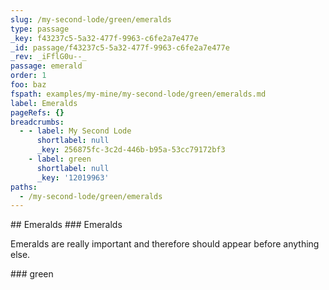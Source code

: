 ```yaml
---
slug: /my-second-lode/green/emeralds
type: passage
_key: f43237c5-5a32-477f-9963-c6fe2a7e477e
_id: passage/f43237c5-5a32-477f-9963-c6fe2a7e477e
_rev: _iFflG0u--_
passage: emerald
order: 1
foo: baz
fspath: examples/my-mine/my-second-lode/green/emeralds.md
label: Emeralds
pageRefs: {}
breadcrumbs:
  - - label: My Second Lode
      shortlabel: null
      _key: 256875fc-3c2d-446b-b95a-53cc79172bf3
    - label: green
      shortlabel: null
      _key: '12019963'
paths:
  - /my-second-lode/green/emeralds
---
```


<NuggetArea>
<Passage slug="/my-second-lode/green/emeralds" type="passage" _key="f43237c5-5a32-477f-9963-c6fe2a7e477e" _id="passage/f43237c5-5a32-477f-9963-c6fe2a7e477e" _rev="_iFflG0u--_" passage="emerald" order="1" foo="baz" fspath="examples/my-mine/my-second-lode/green/emeralds.md" label="Emeralds" paths="/my-second-lode/green/emeralds">
<NuggetBody>
## Emeralds

</NuggetBody>
<Breadcrumbs>
<Crumbs>
<Crumb _key="256875fc-3c2d-446b-b95a-53cc79172bf3" label="My Second Lode" /><Crumb _key="12019963" label="green" />
</Crumbs>
</Breadcrumbs>
</Passage>

<NuggetsInbound>
</NuggetsInbound>
<NuggetsOutbound>
<Nugget direction="outbound" type="nugget" _key="e6ded25a-d6a0-4604-a04a-8cbd85874170" _id="nugget/e6ded25a-d6a0-4604-a04a-8cbd85874170" _rev="_iFflG0y---" author="Duncan" fspath="examples/my-mine/my-second-lode/green/emerald/emeralds.md" label="Emeralds" paths="/my-second-lode/green/emeralds/emeralds" slug="/my-second-lode/green/emeralds/emeralds">
<NuggetBody>
### Emeralds

Emeralds are really important and therefore should appear before anything else.

</NuggetBody>
</Nugget>

</NuggetsOutbound>
</NuggetArea>
<PassagesInbound>
<Passage direction="inbound" type="passage" _key="12019963" _id="passage/12019963" _rev="_iFflG0u---" label="green" passage="green" fspath="examples/my-mine/my-second-lode/green" paths="/my-second-lode/green" slug="/my-second-lode/green">
<NuggetBody>
### green

</NuggetBody>
<Breadcrumbs>
<Crumbs>
<Crumb _key="256875fc-3c2d-446b-b95a-53cc79172bf3" label="My Second Lode" />
</Crumbs>
</Breadcrumbs>
</Passage>

</PassagesInbound>
<PassagesOutbound>
</PassagesOutbound>